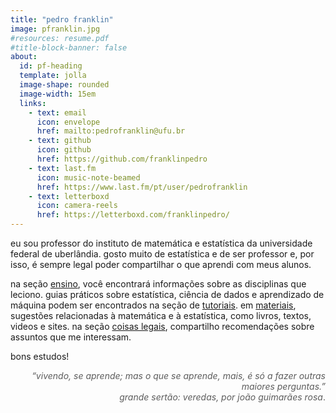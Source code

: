 ```yaml
---
title: "pedro franklin"
image: pfranklin.jpg
#resources: resume.pdf
#title-block-banner: false
about:
  id: pf-heading
  template: jolla
  image-shape: rounded
  image-width: 15em
  links: 
    - text: email
      icon: envelope
      href: mailto:pedrofranklin@ufu.br
    - text: github
      icon: github
      href: https://github.com/franklinpedro
    - text: last.fm
      icon: music-note-beamed
      href: https://www.last.fm/pt/user/pedrofranklin
    - text: letterboxd
      icon: camera-reels
      href: https://letterboxd.com/franklinpedro/
---
```


::: {#pf-heading}
eu sou professor do instituto de matemática e estatística da universidade federal de uberlândia. gosto muito de estatística e de ser professor e, por isso, é sempre legal poder compartilhar o que aprendi com meus alunos.

na seção [ensino](ensino.qmd), você encontrará informações sobre as disciplinas que leciono. guias práticos sobre estatística, ciência de dados e aprendizado de máquina podem ser encontrados na seção de [tutoriais](tutoriais.qmd). em [materiais](materiais/index.qmd), sugestões relacionadas à matemática e à estatística, como livros, textos, videos e sites. na seção [coisas legais](coisas-legais.qmd), compartilho recomendações sobre assuntos que me interessam.

bons estudos!

<div style="text-align: right; opacity: 0.7;">
*"vivendo, se aprende; mas o que se aprende, mais, é só a fazer outras maiores perguntas."*<br> *grande sertão: veredas, por joão guimarães rosa*.
</div>

:::


